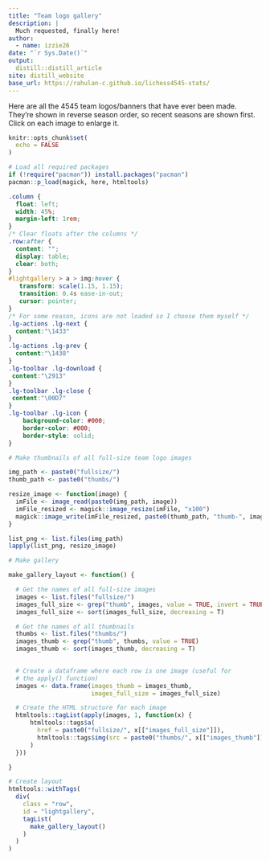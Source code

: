 ```yaml
---
title: "Team logo gallery"
description: |
  Much requested, finally here!  
author:
  - name: izzie26
date: "`r Sys.Date()`"
output:
  distill::distill_article
site: distill_website
base_url: https://rahulan-c.github.io/lichess4545-stats/
---
```


Here are all the 4545 team logos/banners that have ever been made. They're shown in reverse season order, so recent seasons are shown first. Click on each image to enlarge it.


```r
knitr::opts_chunk$set(
  echo = FALSE
)

# Load all required packages
if (!require("pacman")) install.packages("pacman")
pacman::p_load(magick, here, htmltools)
```

<!-- Set up gallery -->
<head>
<link type="text/css" rel="stylesheet" href="https://cdnjs.cloudflare.com/ajax/libs/lightgallery/1.6.0/css/lightgallery.min.css" />
<script src="https://cdnjs.cloudflare.com/ajax/libs/lightgallery-js/1.4.1-beta.0/js/lightgallery.min.js"></script>
<!-- lightgallery plugins -->
<script src="https://cdnjs.cloudflare.com/ajax/libs/lg-fullscreen/1.2.1/lg-fullscreen.min.js"></script>
<script src="https://cdnjs.cloudflare.com/ajax/libs/lg-thumbnail/1.2.1/lg-thumbnail.min.js"></script>
</head>

```css
.column {
  float: left;
  width: 45%;
  margin-left: 1rem;
}
/* Clear floats after the columns */
.row:after {
  content: "";
  display: table;
  clear: both;
}
#lightgallery > a > img:hover {
   transform: scale(1.15, 1.15);
   transition: 0.4s ease-in-out;
   cursor: pointer;
}
/* For some reason, icons are not loaded so I choose them myself */
.lg-actions .lg-next {
  content:"\1433"
}
.lg-actions .lg-prev {
  content:"\1438"
}
.lg-toolbar .lg-download {
 content:"\2913"
}
.lg-toolbar .lg-close {
 content:"\00D7"
}
.lg-toolbar .lg-icon {
	background-color: #000;
	border-color: #000;
	border-style: solid;
}
```


```r
# Make thumbnails of all full-size team logo images

img_path <- paste0("fullsize/")
thumb_path <- paste0("thumbs/")

resize_image <- function(image) {
  imFile <- image_read(paste0(img_path, image))
  imFile_resized <- magick::image_resize(imFile, "x100")
  magick::image_write(imFile_resized, paste0(thumb_path, "thumb-", image))
}

list_png <- list.files(img_path)
lapply(list_png, resize_image)
```


```r
# Make gallery

make_gallery_layout <- function() {

  # Get the names of all full-size images
  images <- list.files("fullsize/")
  images_full_size <- grep("thumb", images, value = TRUE, invert = TRUE)
  images_full_size <- sort(images_full_size, decreasing = T)

  # Get the names of all thumbnails
  thumbs <- list.files("thumbs/")
  images_thumb <- grep("thumb", thumbs, value = TRUE)
  images_thumb <- sort(images_thumb, decreasing = T)

  
  # Create a dataframe where each row is one image (useful for
  # the apply() function)
  images <- data.frame(images_thumb = images_thumb,
                       images_full_size = images_full_size)

  # Create the HTML structure for each image
  htmltools::tagList(apply(images, 1, function(x) {
      htmltools::tags$a(
        href = paste0("fullsize/", x[["images_full_size"]]),
        htmltools::tags$img(src = paste0("thumbs/", x[["images_thumb"]]))
      )
  }))

}
```

```r
# Create layout
htmltools::withTags(
  div(
    class = "row",
    id = "lightgallery",
    tagList(
      make_gallery_layout()
    )
  )
)

```

<script type="text/javascript">
    lightGallery(document.getElementById('lightgallery'));
</script>